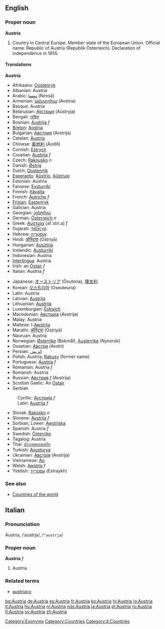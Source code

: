 {{wikipedia}}
==English==

===Proper noun===
'''Austria'''

# Country in Central Europe. Member state of the European Union. Official name: Republic of Austria (Republik Österreich). Declaration of independence in 1955.

====Translations====
<!--DefA-->'''Austria'''
{{top}}
*Afrikaans: [[Oostenryk]]
*Albanian: Austria
*Arabic: [[نمسا]] (Nimsā)
*Armenian: [[Ավստրիա]] (Avstria)
*Basque: Austria
*Belarusian: [[Аўстрыя]] (Aŭstryja)
*Bengali: [[অস্ট্রিয়া]]
*Bosnian: [[Austrija]] ''f''
*[[Breton]]: [[Aostria]]
*Bulgarian: [[Австрия]] (Avstrija)
*Catalan: [[Àustria]]
*Chinese: [[奥地利]] (Àodìlì)
*Cornish: [[Estrych]]
*Croatian: [[Austrija]] ''f''
*Czech: [[Rakousko]] ''n''
*Danish: [[Østrig]]
*Dutch: [[Oostenrijk]]
*[[Esperanto]]: [[Aŭstrio]], [[Aŭstrujo]]
*Estonian: Austria
*Faroese: [[Eysturríki]]
*Finnish: [[Itävalta]]
*French: [[Autriche]] ''f''
*[[Frisian]]: [[Eastenryk]]
*Galician: Austria
*Georgian: [[ავსტრია]]
*German: [[Österreich]] ''n''
*Greek: [[Αυστρία]] [af.ˈstri.a] ''f''
*Gujarati: [[ઓસ્ટ્રિયા]]
*Hebrew: [[אוסטריה]]
*Hindi: [[ऑस्ट्रिया]] (Osṭriyā)
*Hungarian: [[Ausztria]]
*Icelandic: [[Austurríki]]
*Indonesian: Austria
*[[Interlingua]]: Austria
*Irish: an [[Ostair]] ''f''
*Italian: Austria ''f''
{{mid}}
*Japanese: [[オーストリア]] (Ōsutoria), [[墺太利]]
*Korean: [[오스트리아]] (Oseuteuria)
*Latin: Austria
*Latvian: [[Austrija]]
*Lithuanian: [[Austrija]]
*Luxemburgian: [[Éstraich]]
*Macedonian: [[Австрија]] (Avstrija)
*Malay: Austria
*Maltese: l-[[Awstrija]]
*Marathi: [[ऑस्ट्रिया]] (Osṭriyā)
*Nauruan: Austria
*Norwegian: [[Østerrike]] (Bokmål), [[Austerrike]] (Nynorsk)
*Ossetian: [[Австри]] (Avstri)
*Persian: [[اتریش]]
*Polish: Austria, [[Rakusy]] (former name)
*Portuguese: [[Áustria]] ''f''
*Romanian: Austria ''f''
*Romansh: Austria
*Russian: [[Австрия]] ''f'' (Avstrija)
*Scottish Gaelic: An [[Ostair]]
*Serbian
:Cyrillic: [[Аустрија]] ''f''
:Latin: [[Austrija]] ''f''
*Slovak: [[Rakúsko]] ''n''
*Slovene: [[Avstrija]] ''f''
*Sorbian, Lower: [[Awstriska]]
*Spanish: Austria ''f''
*Swedish: [[Österrike]]
*Tagalog: Austria
*Thai: [[ประเทศออสเตรีย]]
*Turkish: [[Avusturya]]
*Ukrainian: [[Австрія]] (Avstrija)
*Vietnamese: [[Áo]]
*Welsh: [[Awstria]] ''f''
*Yiddish: [[עסטרײַך]] (Estraykh)
{{bottom}}

===See also===
*[[Countries of the world]]

[[Category:Exonyms]]
[[Category:Countries]]

==Italian==
===Pronunciation===
Àustria, /ˈaustrja/, /<tt>"austrja</tt>/

===Proper noun===
'''Austria''' ''f''

# Austria

===Related terms===
*[[austriaco]]

[[Category:it:Countries]]

[[bg:Austria]]
[[de:Austria]]
[[es:Austria]]
[[fr:Austria]]
[[ko:Austria]]
[[hi:Austria]]
[[io:Austria]]
[[it:Austria]]
[[hu:Austria]]
[[nl:Austria]]
[[nds:Austria]]
[[ja:Austria]]
[[pl:Austria]]
[[ro:Austria]]
[[fi:Austria]]
[[sv:Austria]]
[[zh:Austria]]